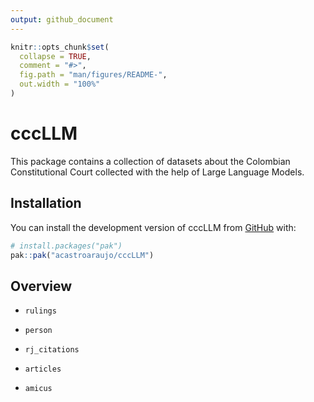 ```yaml
---
output: github_document
---
```


<!-- README.md is generated from README.Rmd. Please edit that file -->

```r
knitr::opts_chunk$set(
  collapse = TRUE,
  comment = "#>",
  fig.path = "man/figures/README-",
  out.width = "100%"
)
```

# cccLLM

<!-- badges: start -->

<!-- badges: end -->

This package contains a collection of datasets about the Colombian Constitutional Court collected with the help of Large Language Models.

## Installation

You can install the development version of cccLLM from [GitHub](https://github.com/) with:

``` r
# install.packages("pak")
pak::pak("acastroaraujo/cccLLM")
```

## Overview

-   `rulings`

-   `person`

-   `rj_citations`

-   `articles`

-   `amicus`
